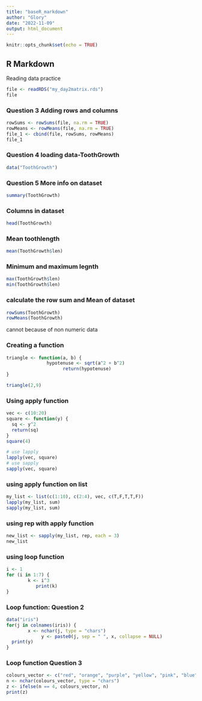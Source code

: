 ```yaml
---
title: "baseR_markdown"
author: "Glory"
date: "2022-11-09"
output: html_document
---
```


```r
knitr::opts_chunk$set(echo = TRUE)
```

## R Markdown
Reading data practice
```r
file <- readRDS("my_day2matrix.rds")
file
```

### Question 3 Adding rows and columns

```r
rowSums <- rowSums(file, na.rm = TRUE)
rowMeans <- rowMeans(file, na.rm = TRUE)
file_1 <- cbind(file, rowSums, rowMeans)
file_1
```

### Question 4 loading data-ToothGrowth

```r
data("ToothGrowth")
```

### Question 5 More info on dataset

```r
summary(ToothGrowth)

```

### Columns in dataset

```r
head(ToothGrowth)
```

### Mean toothlength

```r
mean(ToothGrowth$len)
```

### Minimum and maximum legnth

```r
max(ToothGrowth$len)
min(ToothGrowth$len)
```

### calculate the row sum and Mean of dataset

```r
rowSums(ToothGrowth)
rowMeans(ToothGrowth)
```
cannot because of non numeric data

### Creating a function

```r
triangle <- function(a, b) {
               hypotenuse <- sqrt(a^2 + b^2)
                     return(hypotenuse)
}

triangle(2,9)
```

### Using apply function

```r
vec <- c(10:20)
square <- function(y) {
  sq <- y^2
  return(sq)
}
square(4)

# use lapply
lapply(vec, square)
# use sapply
sapply(vec, square)
```

### using apply function on list

```r
my_list <- list(c(1:10), c(2:4), vec, c(T,F,T,T,F))
lapply(my_list, sum)
sapply(my_list, sum)
```
### using rep with apply function

```r
new_list <- sapply(my_list, rep, each = 3)
new_list
```
### using loop function

```r
i <- 1
for (i in 1:7) {
        k <- i^3
           print(k)
}
```

### Loop function: Question 2

```r
data("iris")
for(j in colnames(iris)) {
        x <- nchar(j, type = "chars")
             y <- paste0(j, sep = " ", x, collapse = NULL)
  print(y)
}
```

### Loop function Question 3

```r
colours_vector <- c("red", "orange", "purple", "yellow", "pink", "blue")
n <- nchar(colours_vector, type = "chars")
z <- ifelse(n == 4, colours_vector, n)
print(z)
```

